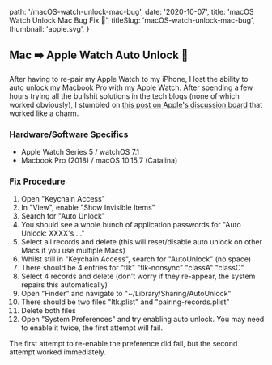 
  path: '/macOS-watch-unlock-mac-bug',
  date: '2020-10-07',
  title: 'macOS Watch Unlock Mac Bug Fix 🐛',
  titleSlug: 'macOS-watch-unlock-mac-bug',
  thumbnail: 'apple.svg',
}

## Mac ➡️ Apple Watch Auto Unlock 🐛

After having to re-pair my Apple Watch to my iPhone, I lost the ability to auto unlock my Macbook Pro with my Apple Watch. After spending a few hours trying all the bullshit solutions in the tech blogs (none of which worked obviously), I stumbled on [this post on Apple's discussion board](https://discussions.apple.com/thread/251803595?login=true&page=15) that worked like a charm.

### Hardware/Software Specifics

- Apple Watch Series 5 / watchOS 7.1
- Macbook Pro (2018) / macOS 10.15.7 (Catalina)

### Fix Procedure

1. Open "Keychain Access"
1. In "View", enable "Show Invisible Items"
1. Search for "Auto Unlock"
1. You should see a whole bunch of application passwords for "Auto Unlock: XXXX's ..."
1. Select all records and delete (this will reset/disable auto unlock on other Macs if you use multiple Macs)
1. Whilst still in "Keychain Access", search for "AutoUnlock" (no space)
1. There should be 4 entries for "tlk" "tlk-nonsync" "classA" "classC"
1. Select 4 records and delete (don't worry if they re-appear, the system repairs this automatically)
1. Open "Finder" and navigate to "~/Library/Sharing/AutoUnlock"
1. There should be two files "ltk.plist" and "pairing-records.plist"
1. Delete both files
1. Open "System Preferences" and try enabling auto unlock. You may need to enable it twice, the first attempt will fail.

The first attempt to re-enable the preference did fail, but the second attempt worked immediately.

